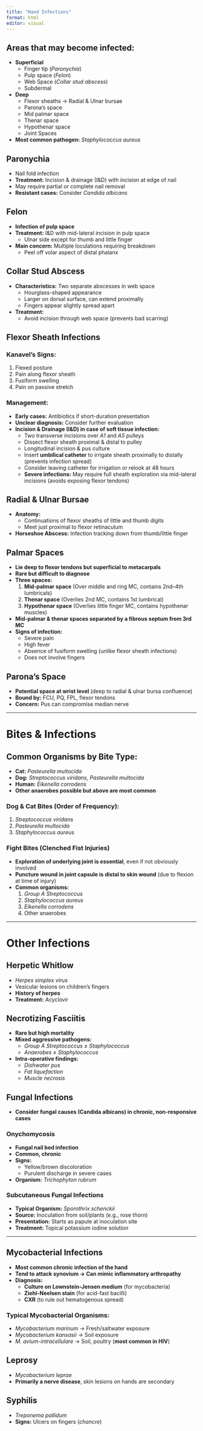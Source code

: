 ```yaml
---
title: "Hand Infections"
format: html
editor: visual
---
```


## Areas that may become infected:

-   **Superficial**
    -   Finger tip (*Paronychia*)
    -   Pulp space (*Felon*)
    -   Web Space (*Collar stud abscess*)
    -   Subdermal
-   **Deep**
    -   Flexor sheaths → Radial & Ulnar bursae
    -   Parona’s space
    -   Mid palmar space
    -   Thenar space
    -   Hypothenar space
    -   Joint Spaces
-   **Most common pathogen:** *Staphylococcus aureus*

## Paronychia

-   Nail fold infection
-   **Treatment:** Incision & drainage (I&D) with incision at edge of nail
-   May require partial or complete nail removal
-   **Resistant cases:** Consider *Candida albicans*

## Felon

-   **Infection of pulp space**
-   **Treatment:** I&D with mid-lateral incision in pulp space
    -   Ulnar side except for thumb and little finger
-   **Main concern:** Multiple loculations requiring breakdown
    -   Peel off volar aspect of distal phalanx

## Collar Stud Abscess

-   **Characteristics:** Two separate abscesses in web space
    -   Hourglass-shaped appearance
    -   Larger on dorsal surface, can extend proximally
    -   Fingers appear slightly spread apart
-   **Treatment:**
    -   Avoid incision through web space (prevents bad scarring)

## Flexor Sheath Infections

### Kanavel’s Signs:

1.  Flexed posture
2.  Pain along flexor sheath
3.  Fusiform swelling
4.  Pain on passive stretch

### Management:

-   **Early cases:** Antibiotics if short-duration presentation
-   **Unclear diagnosis:** Consider further evaluation
-   **Incision & Drainage (I&D) in case of soft tissue infection:**
    -   Two transverse incisions over *A1* and *A5* pulleys
    -   Dissect flexor sheath proximal & distal to pulley
    -   Longitudinal incision & pus culture
    -   Insert **umbilical catheter** to irrigate sheath proximally to distally (prevents infection spread)
    -   Consider leaving catheter for irrigation or relook at 48 hours
    -   **Severe infections:** May require full sheath exploration via mid-lateral incisions (avoids exposing flexor tendons)

## Radial & Ulnar Bursae

-   **Anatomy:**
    -   Continuations of flexor sheaths of little and thumb digits
    -   Meet just proximal to flexor retinaculum
-   **Horseshoe Abscess:** Infection tracking down from thumb/little finger

## Palmar Spaces

-   **Lie deep to flexor tendons but superficial to metacarpals**
-   **Rare but difficult to diagnose**
-   **Three spaces:**
    1.  **Mid-palmar space** (Over middle and ring MC, contains 2nd–4th lumbricals)
    2.  **Thenar space** (Overlies 2nd MC, contains 1st lumbrical)
    3.  **Hypothenar space** (Overlies little finger MC, contains hypothenar muscles)
-   **Mid-palmar & thenar spaces separated by a fibrous septum from 3rd MC**
-   **Signs of infection:**
    -   Severe pain
    -   High fever
    -   Absence of fusiform swelling (unlike flexor sheath infections)
    -   Does not involve fingers

## Parona’s Space

-   **Potential space at wrist level** (deep to radial & ulnar bursa confluence)
-   **Bound by:** FCU, PQ, FPL, flexor tendons
-   **Concern:** Pus can compromise median nerve

------------------------------------------------------------------------

# Bites & Infections

## Common Organisms by Bite Type:

-   **Cat:** *Pasteurella multocida*
-   **Dog:** *Streptococcus viridans, Pasteurella multocida*
-   **Human:** *Eikenella corrodens*
-   **Other anaerobes possible but above are most common**

### Dog & Cat Bites (Order of Frequency):

1.  *Streptococcus viridans*
2.  *Pasteurella multocida*
3.  *Staphylococcus aureus*

### Fight Bites (Clenched Fist Injuries)

-   **Exploration of underlying joint is essential**, even if not obviously involved
-   **Puncture wound in joint capsule is distal to skin wound** (due to flexion at time of injury)
-   **Common organisms:**
    1.  *Group A Streptococcus*
    2.  *Staphylococcus aureus*
    3.  *Eikenella corrodens*
    4.  Other anaerobes

------------------------------------------------------------------------

# Other Infections

## Herpetic Whitlow

-   *Herpes simplex virus*
-   Vesicular lesions on children's fingers
-   **History of herpes**
-   **Treatment:** Acyclovir

## Necrotizing Fasciitis

-   **Rare but high mortality**
-   **Mixed aggressive pathogens:**
    -   *Group A Streptococcus ± Staphylococcus*
    -   *Anaerobes ± Staphylococcus*
-   **Intra-operative findings:**
    -   *Dishwater pus*
    -   *Fat liquefaction*
    -   *Muscle necrosis*

## Fungal Infections

-   **Consider fungal causes (Candida albicans) in chronic, non-responsive cases**

### Onychomycosis

-   **Fungal nail bed infection**
-   **Common, chronic**
-   **Signs:**
    -   Yellow/brown discoloration
    -   Purulent discharge in severe cases
-   **Organism:** *Trichophyton rubrum*

### Subcutaneous Fungal Infections

-   **Typical Organism:** *Sporothrix schenckii*
-   **Source:** Inoculation from soil/plants (e.g., rose thorn)
-   **Presentation:** Starts as papule at inoculation site
-   **Treatment:** Topical potassium iodine solution

------------------------------------------------------------------------

## Mycobacterial Infections

-   **Most common chronic infection of the hand**
-   **Tend to attack synovium → Can mimic inflammatory arthropathy**
-   **Diagnosis:**
    -   **Culture on Lownstein-Jensen medium** (for mycobacteria)
    -   **Ziehl-Neelsen stain** (for acid-fast bacilli)
    -   **CXR** (to rule out hematogenous spread)

### Typical Mycobacterial Organisms:

-   *Mycobacterium marinum* → Fresh/saltwater exposure
-   *Mycobacterium kansasii* → Soil exposure
-   *M. avium-intracellulare* → Soil, poultry (**most common in HIV**)

## Leprosy

-   *Mycobacterium leprae*
-   **Primarily a nerve disease**, skin lesions on hands are secondary

## Syphilis

-   *Treponema pallidum*
-   **Signs:** Ulcers on fingers (*chancre*)
